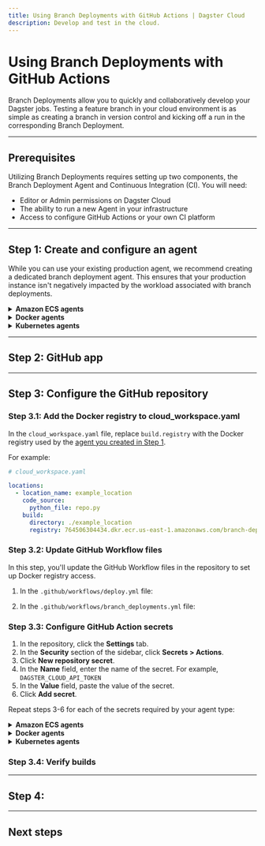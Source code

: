 ```yaml
---
title: Using Branch Deployments with GitHub Actions | Dagster Cloud
description: Develop and test in the cloud.
---
```


# Using Branch Deployments with GitHub Actions

Branch Deployments allow you to quickly and collaboratively develop your Dagster jobs. Testing a feature branch in your cloud environment is as simple as creating a branch in version control and kicking off a run in the corresponding Branch Deployment.

---

## Prerequisites

Utilizing Branch Deployments requires setting up two components, the Branch Deployment Agent and Continuous Integration (CI). You will need:

- Editor or Admin permissions on Dagster Cloud
- The ability to run a new Agent in your infrastructure
- Access to configure GitHub Actions or your own CI platform

---

## Step 1: Create and configure an agent

While you can use your existing production agent, we recommend creating a dedicated branch deployment agent. This ensures that your production instance isn't negatively impacted by the workload associated with branch deployments.

<details>
	<summary><strong>Amazon ECS agents</strong></summary>

1. Create a new Amazon ECS agent:

   1. [Click here to spin up a new Amazon ECS agent](https://console.aws.amazon.com/cloudformation/home#/stacks/create/review?templateURL=https://s3.amazonaws.com/dagster.cloud/cloudformation/ecs-agent-branch-deployments.yaml) using our CloudFormation template.

2. Create an Amazon Elastic Registry (ECR) repository.

   - After the repository has been created, locate its URI and keep it somewhere handy.

   (/dagster-cloud/deployment/agents/amazon-ecs)

3. Create IAM access keys.

Creating the CloudFormation stack may take a few minutes; refreshing the [AWS console Stacks page](https://console.aws.amazon.com/cloudformation/home#/stacks) will show its status. For more information, see the [ECS agent setup guide](/agents/ecs/setup).

</details>

<details>
	<summary><strong>Docker agents</strong></summary>
For more information on setting up a new Docker agent, see the [Docker agent setup guide](/agents/docker/setup).

For the Docker agent, modify the `dagster.yaml` file to set the `branch_deployments` field to `true`, and remove any `deployment` field. For example:

```yaml
instance_class:
  module: dagster_cloud.instance
  class: DagsterCloudAgentInstance

dagster_cloud_api:
  agent_token: <YOUR_AGENT_TOKEN>
  branch_deployments: true

user_code_launcher:
  module: dagster_cloud.workspace.docker
  class: DockerUserCodeLauncher
  config:
    networks:
      - dagster_cloud_agent
    server_ttl:
      enabled: true
      ttl_seconds: 7200 #2 hours
```

</details>

<details>
	<summary><strong>Kubernetes agents</strong></summary>

For the Kubernetes agent, modify your helm values file:

```yaml
dagsterCloud:
  branchDeployments: true
---
workspace:
  serverTTL:
    enabled: true
    ttlSeconds: 7200
```

</details>

---

## Step 2: GitHub app

---

## Step 3: Configure the GitHub repository

### Step 3.1: Add the Docker registry to cloud_workspace.yaml

In the `cloud_workspace.yaml` file, replace `build.registry` with the Docker registry used by the [agent you created in Step 1](#step-1-create-and-configure-an-agent).

For example:

```yaml
# cloud_workspace.yaml

locations:
  - location_name: example_location
    code_source:
      python_file: repo.py
    build:
      directory: ./example_location
      registry: 764506304434.dkr.ecr.us-east-1.amazonaws.com/branch-deployment-agent
```

### Step 3.2: Update GitHub Workflow files

In this step, you'll update the GitHub Workflow files in the repository to set up Docker registry access.

1. In the `.github/workflows/deploy.yml` file:

2. In the `.github/workflows/branch_deployments.yml` file:

### Step 3.3: Configure GitHub Action secrets

1. In the repository, click the **Settings** tab.
2. In the **Security** section of the sidebar, click **Secrets > Actions**.
3. Click **New repository secret**.
4. In the **Name** field, enter the name of the secret. For example, `DAGSTER_CLOUD_API_TOKEN`
5. In the **Value** field, paste the value of the secret.
6. Click **Add secret**.

Repeat steps 3-6 for each of the secrets required by your agent type:

<details>
  <summary><strong>Amazon ECS agents</strong></summary>

  <ul>
    <li>
      <code>DAGSTER_CLOUD_API_TOKEN</code>
    </li>
    <li>
      <code>ORGANIZATION_ID</code>
    </li>
    <li>
      <code>AWS_ACCESS_KEY</code>
    </li>
    <li>
      <code>AWS_SECRET_ACCESS_KEY</code>
    </li>
  </ul>
</details>

<details>
  <summary><strong>Docker agents</strong></summary>
  <ul>
    <li>
      <code>DAGSTER_CLOUD_API_TOKEN</code>
    </li>
    <li>
      <code>ORGANIZATION_ID</code>
    </li>
    <li>
      <code>DOCKERHUB_USERNAME</code>
    </li>
    <li>
      <code>DOCKERHUB_TOKEN</code> https://docs.docker.com/docker-hub/access-tokens/#create-an-access-token
    </li>
  </ul>
</details>

<details>
  <summary><strong>Kubernetes agents</strong></summary>
</details>

<!--
Google Cloud Registry
	- GCR_JSON_KEY (https://cloud.google.com/container-registry/docs/advanced-authentication#json-key) -->

### Step 3.4: Verify builds

---

## Step 4:

---

## Next steps
